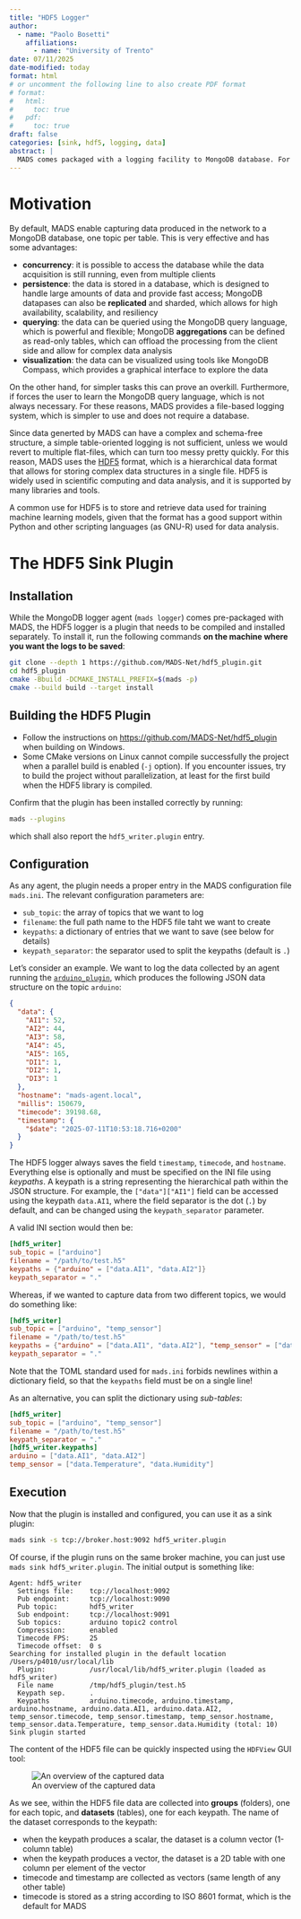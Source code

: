 ```yaml
---
title: "HDF5 Logger"
author:
  - name: "Paolo Bosetti"
    affiliations: 
      - name: "University of Trento"
date: 07/11/2025
date-modified: today
format: html
# or uncomment the following line to also create PDF format
# format: 
#   html:
#     toc: true
#   pdf:
#     toc: true
draft: false
categories: [sink, hdf5, logging, data]
abstract: |
  MADS comes packaged with a logging facility to MongoDB database. For some applications, a file-based logging system is more appropriate. This guide explains how to use the HDF5 logger, which is a file-based sink for MADS using the hierarchical data format.
---
```


# Motivation

By default, MADS enable capturing data produced in the network to a MongoDB database, one topic per table. This is very effective and has some advantages:

* **concurrency**: it is possible to access the database while the data acquisition is still running, even from multiple clients
* **persistence**: the data is stored in a database, which is designed to handle large amounts of data and provide fast access; MongoDB datapases can also be **replicated** and sharded, which allows for high availability, scalability, and resiliency
* **querying**: the data can be queried using the MongoDB query language, which is powerful and flexible; MongoDB **aggregations** can be defined as read-only tables, which can offload the processing from the client side and allow for complex data analysis
* **visualization**: the data can be visualized using tools like MongoDB Compass, which provides a graphical interface to explore the data

On the other hand, for simpler tasks this can prove an overkill. Furthermore, if forces the user to learn the MongoDB query language, which is not always necessary. For these reasons, MADS provides a file-based logging system, which is simpler to use and does not require a database.

Since data generted by MADS can have a complex and schema-free structure, a simple table-oriented logging is not sufficient, unless we would revert to multiple flat-files, which can turn too messy pretty quickly. For this reason, MADS uses the [HDF5](https://www.hdfgroup.org/solutions/hdf5/) format, which is a hierarchical data format that allows for storing complex data structures in a single file. HDF5 is widely used in scientific computing and data analysis, and it is supported by many libraries and tools.

A common use for HDF5 is to store and retrieve data used for training machine learning models, given that the format has a good support within Python and other scripting languages (as GNU-R) used for data analysis.


# The HDF5 Sink Plugin

## Installation

While the MongoDB logger agent (`mads logger`) comes pre-packaged with MADS, the HDF5 logger is a plugin that needs to be compiled and installed separately. To install it, run the following commands **on the machine where you want the logs to be saved**:

```sh
git clone --depth 1 https://github.com/MADS-Net/hdf5_plugin.git
cd hdf5_plugin
cmake -Bbuild -DCMAKE_INSTALL_PREFIX=$(mads -p)
cmake --build build --target install
```

:::callout-warning
# Building the HDF5 Plugin
* Follow the instructions on <https://github.com/MADS-Net/hdf5_plugin> when building on Windows.
* Some CMake versions on Linux cannot compile successfully the project when a parallel build is enabled (`-j` option). If you encounter issues, try to build the project without parallelization, at least for the first build when the HDF5 library is compiled.
:::

Confirm that the plugin has been installed correctly by running:

```sh
mads --plugins
``` 

which shall also report the `hdf5_writer.plugin` entry.


## Configuration

As any agent, the plugin needs a proper entry in the MADS configuration file `mads.ini`. The relevant configuration parameters are:

* `sub_topic`: the array of topics that we want to log
* `filename`: the full path name to the HDF5 file taht we want to create
* `keypaths`: a dictionary of entries that we want to save (see below for details)
* `keypath_separator`: the separator used to split the keypaths (default is `.`)

Let's consider an example. We want to log the data collected by an agent running the [`arduino_plugin`](https://github.com/MADS-NET/arduino_plugin), which produces the following JSON data structure on the topic `arduino`:

```json
{
  "data": {
    "AI1": 52,
    "AI2": 44,
    "AI3": 58,
    "AI4": 45,
    "AI5": 165,
    "DI1": 1,
    "DI2": 1,
    "DI3": 1
  },
  "hostname": "mads-agent.local",
  "millis": 150679,
  "timecode": 39198.68,
  "timestamp": {
    "$date": "2025-07-11T10:53:18.716+0200"
  }
}
```

The HDF5 logger always saves the field `timestamp`, `timecode`, and `hostname`. Everything else is optionally and must be specified on the INI file using *keypaths*. A keypath is a string representing the hierarchical path within the JSON structure. For example, the `["data"]["AI1"]` field can be accessed using the keypath `data.AI1`, where the field separator is the dot (`.`) by default, and can be changed using the `keypath_separator` parameter.

A valid INI section would then be:

```toml
[hdf5_writer]
sub_topic = ["arduino"]
filename = "/path/to/test.h5"
keypaths = {"arduino" = ["data.AI1", "data.AI2"]}
keypath_separator = "."
```

Whereas, if we wanted to capture data from two different topics, we would do something like:

```toml
[hdf5_writer]
sub_topic = ["arduino", "temp_sensor"]
filename = "/path/to/test.h5"
keypaths = {"arduino" = ["data.AI1", "data.AI2"], "temp_sensor" = ["data.Temperature", "data.Humidity"]}
keypath_separator = "."
```

:::callout-warning
Note that the TOML standard used for `mads.ini` forbids newlines within a dictionary field, so that the `keypaths` field must be on a single line!

As an alternative, you can split the dictionary using *sub-tables*:

```toml
[hdf5_writer]
sub_topic = ["arduino", "temp_sensor"]
filename = "/path/to/test.h5"
keypath_separator = "."
[hdf5_writer.keypaths]
arduino = ["data.AI1", "data.AI2"]
temp_sensor = ["data.Temperature", "data.Humidity"]
```
:::

## Execution

Now that the plugin is installed and configured, you can use it as a sink plugin:

```sh
mads sink -s tcp://broker.host:9092 hdf5_writer.plugin
```

Of course, if the plugin runs on the same broker machine, you can just use `mads sink hdf5_writer.plugin`. The initial output is something like:

```
Agent: hdf5_writer
  Settings file:    tcp://localhost:9092
  Pub endpoint:     tcp://localhost:9090
  Pub topic:        hdf5_writer
  Sub endpoint:     tcp://localhost:9091
  Sub topics:       arduino topic2 control
  Compression:      enabled
  Timecode FPS:     25
  Timecode offset:  0 s
Searching for installed plugin in the default location /Users/p4010/usr/local/lib
  Plugin:           /usr/local/lib/hdf5_writer.plugin (loaded as hdf5_writer)
  File name         /tmp/hdf5_plugin/test.h5
  Keypath sep.      .
  Keypaths          arduino.timecode, arduino.timestamp, arduino.hostname, arduino.data.AI1, arduino.data.AI2, temp_sensor.timecode, temp_sensor.timestamp, temp_sensor.hostname, temp_sensor.data.Temperature, temp_sensor.data.Humidity (total: 10)
Sink plugin started
```

The content of the HDF5 file can be quickly inspected using the `HDFView` GUI tool:

![An overview of the captured data](images/HDFView.png)

As we see, within the HDF5 file data are collected into **groups** (folders), one for each topic, and **datasets** (tables), one for each keypath. The name of the dataset corresponds to the keypath:

* when the keypath produces a scalar, the dataset is a column vector (1-column table)
* when the keypath produces a vector, the dataset is a 2D table with one column per element of the vector
* timecode and timestamp are collected as vectors (same length of any other table)
* timecode is stored as a string according to ISO 8601 format, which is the default for MADS